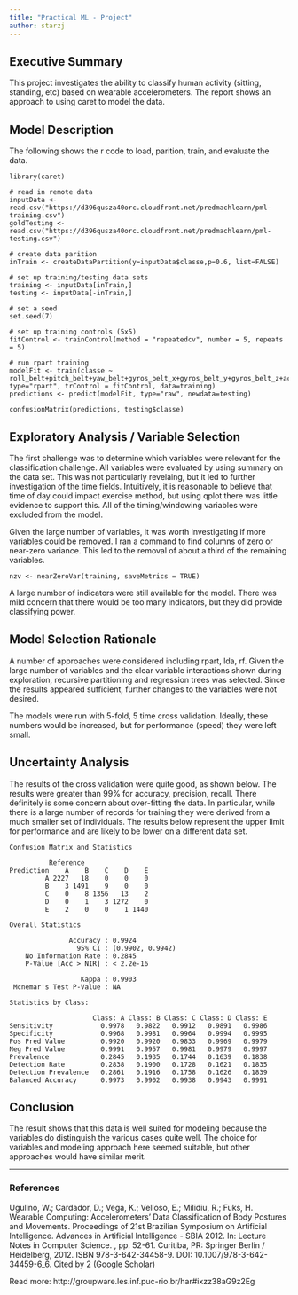 ```yaml
---
title: "Practical ML - Project"
author: starzj
---
```


## Executive Summary

This project investigates the ability to classify human activity (sitting, standing, etc) based on wearable accelerometers. The report shows an approach to using caret to model the data.

## Model Description 

The following shows the r code to load, parition, train, and evaluate the data.

```
library(caret)

# read in remote data
inputData <- read.csv("https://d396qusza40orc.cloudfront.net/predmachlearn/pml-training.csv")
goldTesting <- read.csv("https://d396qusza40orc.cloudfront.net/predmachlearn/pml-testing.csv")

# create data parition
inTrain <- createDataPartition(y=inputData$classe,p=0.6, list=FALSE)

# set up training/testing data sets
training <- inputData[inTrain,]
testing <- inputData[-inTrain,]

# set a seed
set.seed(7)
  
# set up training controls (5x5)
fitControl <- trainControl(method = "repeatedcv", number = 5, repeats = 5)

# run rpart training
modelFit <- train(classe ~ roll_belt+pitch_belt+yaw_belt+gyros_belt_x+gyros_belt_y+gyros_belt_z+accel_belt_x+accel_belt_y+accel_belt_z+magnet_belt_x+magnet_belt_y+magnet_belt_z+roll_arm+pitch_arm+yaw_arm+total_accel_arm+gyros_arm_x+gyros_arm_y+gyros_arm_z+accel_arm_x+accel_arm_y+accel_arm_z+magnet_arm_x+magnet_arm_y+magnet_arm_z+roll_dumbbell+pitch_dumbbell+total_accel_dumbbell+gyros_dumbbell_x+gyros_dumbbell_y+gyros_dumbbell_z+accel_dumbbell_x+accel_dumbbell_y+accel_dumbbell_z+magnet_dumbbell_x+magnet_dumbbell_y+magnet_dumbbell_z+roll_forearm+pitch_forearm+yaw_forearm+total_accel_forearm+gyros_forearm_x+gyros_forearm_y+gyros_forearm_z+accel_forearm_x+accel_forearm_y+accel_forearm_z+magnet_forearm_x+magnet_forearm_y+magnet_forearm_z, type="rpart", trControl = fitControl, data=training)
predictions <- predict(modelFit, type="raw", newdata=testing)

confusionMatrix(predictions, testing$classe)
```

## Exploratory Analysis / Variable Selection

The first challenge was to determine which variables were relevant for the classification challenge.  All variables were evaluated by using summary on the data set.  This was not particularly revelaing, but it led to further investigation of the time fields.  Intuitively, it is reasonable to believe that time of day could impact exercise method, but using qplot there was little evidence to support this.  All of the timing/windowing variables were excluded from the model.  

Given the large number of variables, it was worth investigating if more variables could be removed.  I ran a command to find columns of zero or near-zero variance.  This led to the removal of about a third of the remaining variables.  
```
nzv <- nearZeroVar(training, saveMetrics = TRUE)
```
A large number of indicators were still available for the model.  There was mild concern that there would be too many indicators, but they did provide classifying power.


## Model Selection Rationale

A number of approaches were considered including rpart, lda, rf.  Given the large number of variables and the clear variable interactions shown during exploration, recursive partitioning and regression trees was selected.  Since the results appeared sufficient, further changes to the variables were not desired.

The models were run with 5-fold, 5 time cross validation.  Ideally, these numbers would be increased, but for performance (speed) they were left small.

## Uncertainty Analysis
The results of the cross validation were quite good, as shown below.  The results were greater than 99% for accuracy, precision, recall.  There definitely is some concern about over-fitting the data.  In particular, while there is a large number of records for training they were derived from a much smaller set of individuals.  The results below represent the upper limit for performance and are likely to be lower on a different data set.

```
Confusion Matrix and Statistics

          Reference
Prediction    A    B    C    D    E
         A 2227   18    0    0    0
         B    3 1491    9    0    0
         C    0    8 1356   13    2
         D    0    1    3 1272    0
         E    2    0    0    1 1440

Overall Statistics
                                          
               Accuracy : 0.9924          
                 95% CI : (0.9902, 0.9942)
    No Information Rate : 0.2845          
    P-Value [Acc > NIR] : < 2.2e-16       
                                          
                  Kappa : 0.9903          
 Mcnemar's Test P-Value : NA              

Statistics by Class:

                     Class: A Class: B Class: C Class: D Class: E
Sensitivity            0.9978   0.9822   0.9912   0.9891   0.9986
Specificity            0.9968   0.9981   0.9964   0.9994   0.9995
Pos Pred Value         0.9920   0.9920   0.9833   0.9969   0.9979
Neg Pred Value         0.9991   0.9957   0.9981   0.9979   0.9997
Prevalence             0.2845   0.1935   0.1744   0.1639   0.1838
Detection Rate         0.2838   0.1900   0.1728   0.1621   0.1835
Detection Prevalence   0.2861   0.1916   0.1758   0.1626   0.1839
Balanced Accuracy      0.9973   0.9902   0.9938   0.9943   0.9991
```

## Conclusion

The result shows that this data is well suited for modeling because the variables do distinguish the various cases quite well.  The choice for variables and modeling approach here seemed suitable, but other approaches would have similar merit.

------
### References

Ugulino, W.; Cardador, D.; Vega, K.; Velloso, E.; Milidiu, R.; Fuks, H. Wearable Computing: Accelerometers' Data Classification of Body Postures and Movements. Proceedings of 21st Brazilian Symposium on Artificial Intelligence. Advances in Artificial Intelligence - SBIA 2012. In: Lecture Notes in Computer Science. , pp. 52-61. Curitiba, PR: Springer Berlin / Heidelberg, 2012. ISBN 978-3-642-34458-9. DOI: 10.1007/978-3-642-34459-6_6.
Cited by 2 (Google Scholar)

Read more: http://groupware.les.inf.puc-rio.br/har#ixzz38aG9z2Eg

